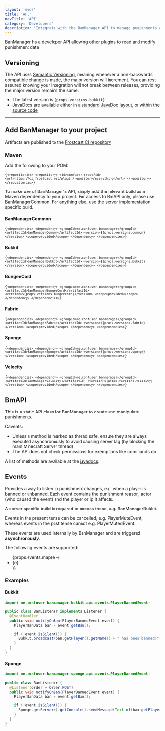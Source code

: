```yaml
---
layout: 'docs'
title: 'API'
navTitle: 'API'
category: 'Developers'
description: 'Integrate with the BanManager API to manage punishments and be notified of changes via custom events.'
---
```


BanManager hs a developer API allowing other plugins to read and modify punishment data

## Versioning
The API uses [Semantic Versioning](https://semver.org/), meaning whenever a non-backwards compatible change is made, the major version will increment. You can rest assured knowing your integration will not break between releases, providing the major version remains the same.

<ul>
  <li>The latest version is <code>{props.versions.bukkit}</code></li>
  <li>JavaDocs are available either in a <a href="https://javadocs.banmanagement.com/">standard JavaDoc layout</a>, or within the <a href="https://github.com/BanManagement/BanManager/tree/master/common/src/main/java/me/confuser/banmanager/common/api">source code</a></li>
</ul>

---

## Add BanManager to your project
Artifacts are published to the [Frostcast CI repository](https://ci.frostcast.net)

### Maven
Add the following to your POM:

<Code>{`<repositories>
  <repository>
    <id>confuser-repo</id>
    <url>https://ci.frostcast.net/plugin/repository/everything</url>
  </repository>
</repositories>`}
</Code>

To make use of BanManager's API, simply add the relevant build as a Maven dependency to your project. For access to BmAPI only, please use BanManagerCommon. For anything else, use the server implementation specific build.

#### BanManagerCommon
<Code>{`<dependencies>
  <dependency>
    <groupId>me.confuser.banmanager</groupId>
    <artifactId>BanManagerCommon</artifactId>
    <version>${props.versions.common}</version>
    <scope>provided</scope>
  </dependency>
</dependencies>`}
</Code>

#### Bukkit
<Code>{`<dependencies>
  <dependency>
    <groupId>me.confuser.banmanager</groupId>
    <artifactId>BanManagerBukkit</artifactId>
    <version>${props.versions.bukkit}</version>
    <scope>provided</scope>
  </dependency>
</dependencies>`}
</Code>

#### BungeeCord
<Code>{`<dependencies>
  <dependency>
    <groupId>me.confuser.banmanager</groupId>
    <artifactId>BanManagerBungeeCord</artifactId>
    <version>${props.versions.bungeecord}</version>
    <scope>provided</scope>
  </dependency>
</dependencies>`}
</Code>

#### Fabric
<Code>{`<dependencies>
  <dependency>
    <groupId>me.confuser.banmanager</groupId>
    <artifactId>BanManagerFabric</artifactId>
    <version>${props.versions.fabric}</version>
    <scope>provided</scope>
  </dependency>
</dependencies>`}
</Code>

#### Sponge
<Code>{`<dependencies>
  <dependency>
    <groupId>me.confuser.banmanager</groupId>
    <artifactId>BanManagerSponge</artifactId>
    <version>${props.versions.sponge}</version>
    <scope>provided</scope>
  </dependency>
</dependencies>`}
</Code>

#### Velocity
<Code>{`<dependencies>
  <dependency>
    <groupId>me.confuser.banmanager</groupId>
    <artifactId>BanManagerVelocity</artifactId>
    <version>${props.versions.velocity}</version>
    <scope>provided</scope>
  </dependency>
</dependencies>`}
</Code>

## BmAPI

This is a static API class for BanManager to create and manipulate punishments.

Caveats:
- Unless a method is marked as thread safe, ensure they are always executed asynchronously to avoid causing server lag (by blocking the main Minecraft Server thread)
- The API does not check permissions for exemptions like commands do

A list of methods are available at the [javadocs](https://javadocs.banmanagement.com/me/confuser/banmanager/common/api/BmAPI.html).


## Events
Provides a way to listen to punishment changes, e.g. when a player is banned or unbanned. Each event contains the punishment reason, actor (who caused the event) and the player or ip it affects.

A server specific build is required to access these, e.g. BanManagerBukkit.

Events in the present tense can be cancelled, e.g. PlayerMuteEvent, whereas events in the past tense cannot e.g. PlayerMutedEvent.

These events are used internally by BanManager and are triggered **asynchronously**.

The following events are supported:

<ul>{props.events.map(e => <li key={e}>{e}</li>)}</ul>

### Examples

#### Bukkit
```java
import me.confuser.banmanager.bukkit.api.events.PlayerBannedEvent;

public class BanListener implements Listener {
  @EventHandler
  public void notifyOnBan(PlayerBannedEvent event) {
    PlayerBanData ban = event.getBan();

    if (!event.isSilent()) {
      Bukkit.broadcast(ban.getPlayer().getName() + " has been banned!");
    }
  }
}
```

#### Sponge
```java
import me.confuser.banmanager.sponge.api.events.PlayerBannedEvent;

public class BanListener {
  @Listener(order = Order.POST)
  public void notifyOnBan(PlayerBannedEvent event) {
    PlayerBanData ban = event.getBan();

    if (!event.isSilent()) {
      Sponge.getServer().getConsole().sendMessage(Text.of(ban.getPlayer().getName() + " has been banned!"));
    }
  }
}
```
